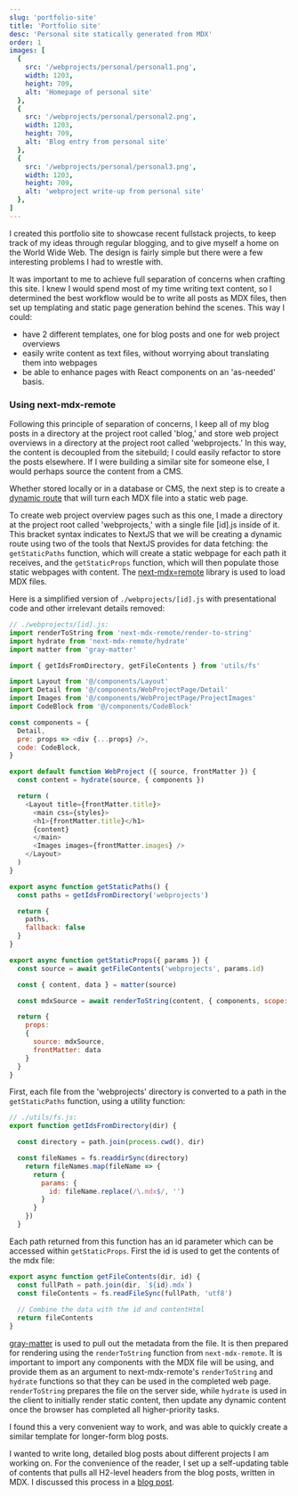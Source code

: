 ```yaml
---
slug: 'portfolio-site'
title: 'Portfolio site'
desc: 'Personal site statically generated from MDX'
order: 1
images: [
  {
    src: '/webprojects/personal/personal1.png',
    width: 1203,
    height: 709,
    alt: 'Homepage of personal site'
  },
  {
    src: '/webprojects/personal/personal2.png',
    width: 1203,
    height: 709,
    alt: 'Blog entry from personal site'
  },
  {
    src: '/webprojects/personal/personal3.png',
    width: 1203,
    height: 709,
    alt: 'webproject write-up from personal site'
  },
]
---
```


I created this portfolio site to showcase recent fullstack projects, to keep track of my ideas through regular blogging, and to give myself a home on the World Wide Web. The design is fairly simple but there were a few interesting problems I had to wrestle with.

<Detail sum="Generating pages from MDX">

It was important to me to achieve full separation of concerns when crafting this site. I knew I would spend most of my time writing text content, so I determined the best workflow would be to write all posts as MDX files, then set up templating and static page generation behind the scenes. This way I could:

  - have 2 different templates, one for blog posts and one for web project overviews
  - easily write content as text files, without worrying about translating them into webpages
  - be able to enhance pages with React components on an 'as-needed' basis.

### Using next-mdx-remote

Following this principle of separation of concerns, I keep all of my blog posts in a directory at the project root called 'blog,' and store web project overviews in a directory at the project root called 'webprojects.' In this way, the content is decoupled from the sitebuild; I could easily refactor to store the posts elsewhere. If I were building a similar site for someone else, I would perhaps source the content from a CMS. 

Whether stored locally or in a database or CMS, the next step is to create a [dynamic route](https://nextjs.org/docs/routing/dynamic-routes) that will turn each MDX file into a static web page.

To create web project overview pages such as this one, I made a directory at the project root called 'webprojects,' with a single file [id].js inside of it. This bracket syntax indicates to NextJS that we will be creating a dynamic route using two of the tools that NextJS provides for data fetching: the `getStaticPaths` function, which will create a static webpage for each path it receives, and the `getStaticProps` function, which will then populate those static webpages with content. The [next-mdx=remote](https://github.com/hashicorp/next-mdx-remote) library is used to load MDX files.

Here is a simplified version of `./webprojects/[id].js` with presentational code and other irrelevant details removed:

```javascript
// ./webprojects/[id].js:
import renderToString from 'next-mdx-remote/render-to-string'
import hydrate from 'next-mdx-remote/hydrate'
import matter from 'gray-matter'

import { getIdsFromDirectory, getFileContents } from 'utils/fs'

import Layout from '@/components/Layout'
import Detail from '@/components/WebProjectPage/Detail'
import Images from '@/components/WebProjectPage/ProjectImages'
import CodeBlock from '@/components/CodeBlock'

const components = { 
  Detail,
  pre: props => <div {...props} />,
  code: CodeBlock,
}

export default function WebProject ({ source, frontMatter }) {
  const content = hydrate(source, { components })

  return (
    <Layout title={frontMatter.title}>
      <main css={styles}>
      <h1>{frontMatter.title}</h1>
      {content}
      </main>
      <Images images={frontMatter.images} />
    </Layout>
  )
}

export async function getStaticPaths() {
  const paths = getIdsFromDirectory('webprojects')

  return {
    paths,
    fallback: false
  }
}

export async function getStaticProps({ params }) {
  const source = await getFileContents('webprojects', params.id)

  const { content, data } = matter(source)

  const mdxSource = await renderToString(content, { components, scope: data })

  return { 
    props: 
    { 
      source: mdxSource, 
      frontMatter: data 
    } 
  }
}
```

First, each file from the 'webprojects' directory is converted to a path in the `getStaticPaths` function, using a utility function:

```javascript
// ./utils/fs.js:
export function getIdsFromDirectory(dir) {

  const directory = path.join(process.cwd(), dir)

  const fileNames = fs.readdirSync(directory)
    return fileNames.map(fileName => {
      return {
        params: {
          id: fileName.replace(/\.mdx$/, '')
        }
      }
    })
  }
```
Each path returned from this function has an id parameter which can be accessed within `getStaticProps`. First the id is used to get the contents of the mdx file:

```javascript
export async function getFileContents(dir, id) {
  const fullPath = path.join(dir, `${id}.mdx`)
  const fileContents = fs.readFileSync(fullPath, 'utf8')
  
  // Combine the data with the id and contentHtml
  return fileContents
}
```
[gray-matter](https://github.com/jonschlinkert/gray-matter) is used to pull out the metadata from the file. It is then prepared for rendering using the `renderToString` function from `next-mdx-remote`. It is important to import any components with the MDX file will be using, and provide them as an argument to next-mdx-remote's `renderToString` and `hydrate` functions so that they can be used in the completed web page. `renderToString` prepares the file on the server side, while `hydrate` is used in the client to initially render static content, then update any dynamic content once the browser has completed all higher-priority tasks.

I found this a very convenient way to work, and was able to quickly create a similar template for longer-form blog posts.









</Detail>

<Detail sum="Self-Updating Table of Contents for MDX blog posts in NextJS">

I wanted to write long, detailed blog posts about different projects I am working on. For the convenience of the reader, I set up a self-updating table of contents that pulls all H2-level headers from the blog posts, written in MDX. I discussed this process in a [blog post](/blog/toc-for-mdx-blog).

</Detail>
